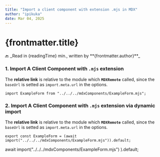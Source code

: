 ```yaml
---
title: "Import a client component with extension .mjs in MDX"
author: "ipikuka"
date: Mar 04, 2025
---
```


# {frontmatter.title}

<Link href={"/articles-modules-components"}>🔙</Link>
_Read in {readingTime} min., written by **{frontmatter.author}**_

### 1. Import A Client Component with `.mjs` extension

The **relative link** is relative to the module which **`MDXRemote`** called,
since the `baseUrl` is setted as `import.meta.url` in the options.

`import ExampleForm from "../../../mdxComponents/ExampleForm.mjs";`


<ExampleForm />

### 2. Import A Client Component with `.mjs` extension via dynamic import

The **relative link** is relative to the module which **`MDXRemote`** called,
since the `baseUrl` is setted as `import.meta.url` in the options.

`export const ExampleForm = (await import("../../../mdxComponents/ExampleForm.mjs")).default;`

  await import("../../../mdxComponents/ExampleForm.mjs")
).default;

<ExampleForm2 />
